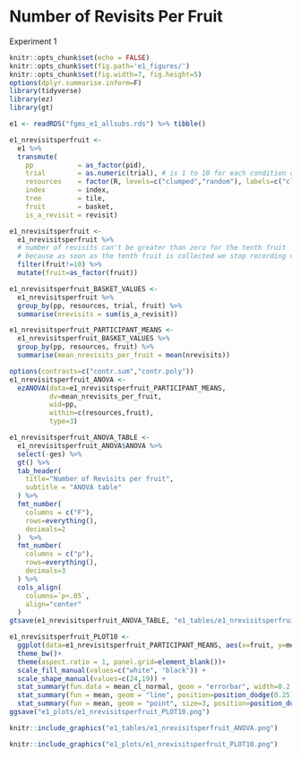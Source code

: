# Number of Revisits Per Fruit

Experiment 1

```r
knitr::opts_chunk$set(echo = FALSE)
knitr::opts_chunk$set(fig.path='e1_figures/')
knitr::opts_chunk$set(fig.width=7, fig.height=5)
options(dplyr.summarise.inform=F)
library(tidyverse)
library(ez)
library(gt)

e1 <- readRDS("fgms_e1_allsubs.rds") %>% tibble()

e1_nrevisitsperfruit <-
  e1 %>%
  transmute(
    pp           = as_factor(pid),
    trial        = as.numeric(trial), # is 1 to 10 for each condition of "resources"
    resources    = factor(R, levels=c("clumped","random"), labels=c("clumped", "random")),
    index        = index,
    tree         = tile,
    fruit        = basket,
    is_a_revisit = revisit)

e1_nrevisitsperfruit <- 
  e1_nrevisitsperfruit %>%
  # number of revisits can't be greater than zero for the tenth fruit
  # because as soon as the tenth fruit is collected we stop recording data
  filter(fruit!=10) %>% 
  mutate(fruit=as_factor(fruit))

e1_nrevisitsperfruit_BASKET_VALUES <- 
  e1_nrevisitsperfruit %>% 
  group_by(pp, resources, trial, fruit) %>% 
  summarise(nrevisits = sum(is_a_revisit))

e1_nrevisitsperfruit_PARTICIPANT_MEANS <-
  e1_nrevisitsperfruit_BASKET_VALUES %>% 
  group_by(pp, resources, fruit) %>% 
  summarise(mean_nrevisits_per_fruit = mean(nrevisits))

options(contrasts=c("contr.sum","contr.poly"))
e1_nrevisitsperfruit_ANOVA <- 
  ezANOVA(data=e1_nrevisitsperfruit_PARTICIPANT_MEANS,
          dv=mean_nrevisits_per_fruit,
          wid=pp,
          within=c(resources,fruit),
          type=3)

e1_nrevisitsperfruit_ANOVA_TABLE <-
  e1_nrevisitsperfruit_ANOVA$ANOVA %>% 
  select(-ges) %>% 
  gt() %>% 
  tab_header(
    title="Number of Revisits per fruit",
    subtitle = "ANOVA table"
  ) %>% 
  fmt_number(
    columns = c("F"),
    rows=everything(),
    decimals=2
  )  %>% 
  fmt_number(
    columns = c("p"),
    rows=everything(),
    decimals=3
  ) %>% 
  cols_align(
    columns=`p<.05`,
    align="center"
  )
gtsave(e1_nrevisitsperfruit_ANOVA_TABLE, "e1_tables/e1_nrevisitsperfruit_ANOVA.png")

e1_nrevisitsperfruit_PLOT10 <-
  ggplot(data=e1_nrevisitsperfruit_PARTICIPANT_MEANS, aes(x=fruit, y=mean_nrevisits_per_fruit, group=resources, pch=resources, fill=resources))+
  theme_bw()+
  theme(aspect.ratio = 1, panel.grid=element_blank())+
  scale_fill_manual(values=c("white", "black")) +
  scale_shape_manual(values=c(24,19)) +
  stat_summary(fun.data = mean_cl_normal, geom = "errorbar", width=0.2, position=position_dodge(0.25)) +
  stat_summary(fun = mean, geom = "line", position=position_dodge(0.25)) + 
  stat_summary(fun = mean, geom = "point", size=3, position=position_dodge(0.25))
ggsave("e1_plots/e1_nrevisitsperfruit_PLOT10.png")
```

```r
knitr::include_graphics("e1_tables/e1_nrevisitsperfruit_ANOVA.png")
```

```r
knitr::include_graphics("e1_plots/e1_nrevisitsperfruit_PLOT10.png")
```
